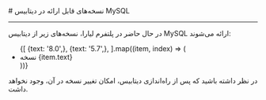 

<Layout>
<Head>
<title>مستندات نسخه‌های قابل ارائه دیتابیس MySQL - لیارا</title>
<meta property="og:title" content="مستندات خدمات رایانش ابری لیارا" />
<meta property="og:description" content="مستندات نسخه‌های قابل ارائه دیتابیس MySQL"  />
</Head>
# نسخه‌های قابل ارائه در دیتابیس MySQL
<hr className="mb-2" />

در حال حاضر در پلتفرم لیارا، نسخه‌های زیر از  دیتابیس MySQL ارائه می‌شوند: 

<div className="h-2" />
<ul className="pr-4">
  {[
    {text: '8.0',},
    {text: '5.7',},
  ].map((item, index) => (
    <li
      key={index}
      style={{
        textDecorationColor: "#9ca3af"
      }}
    >
        نسخه {item.text}
    </li>
  ))}
</ul>

<div className="h-2" />
<Alert variant="warning">
<p>
در نظر داشته باشید که پس از راه‌اندازی دیتابیس، امکان تغییر نسخه در آن، وجود نخواهد داشت.
</p>
</Alert>

</Layout>